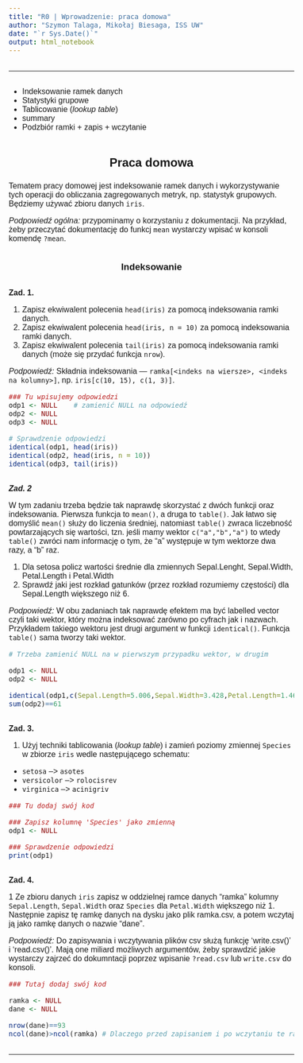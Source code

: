 ```yaml
---
title: "R0 | Wprowadzenie: praca domowa"
author: "Szymon Talaga, Mikołaj Biesaga, ISS UW"
date: "`r Sys.Date()`"
output: html_notebook
---
```


<hr>

* Indeksowanie ramek danych
* Statystyki grupowe
* Tablicowanie (*lookup table*)
* summary
* Podzbiór ramki + zapis + wczytanie

## Praca domowa

Tematem pracy domowej jest indeksowanie ramek danych i wykorzystywanie tych operacji do obliczania zagregowanych metryk, np. statystyk grupowych. Będziemy używać zbioru danych `iris`.

*Podpowiedź ogólna:* przypominamy o korzystaniu z dokumentacji. Na przykład, żeby przeczytać dokumentację do funkcj `mean` wystarczy wpisać w konsoli komendę `?mean`.

### Indeksowanie

#### Zad. 1.

1. Zapisz ekwiwalent polecenia `head(iris)` za pomocą indeksowania ramki danych.
2. Zapisz ekwiwalent polecenia `head(iris, n = 10)` za pomocą indeksowania ramki danych.
3. Zapisz ekwiwalent polecenia `tail(iris)` za pomocą indeksowania ramki danych (może się przydać funkcja `nrow`).

*Podpowiedź:* Składnia indeksowania --- `ramka[<indeks na wiersze>, <indeks na kolumny>]`, np. `iris[c(10, 15), c(1, 3)]`.

```r
### Tu wpisujemy odpowiedzi
odp1 <- NULL    # zamienić NULL na odpowiedź
odp2 <- NULL
odp3 <- NULL

# Sprawdzenie odpowiedzi
identical(odp1, head(iris))
identical(odp2, head(iris, n = 10))
identical(odp3, tail(iris))
```
##### Zad. 2

W tym zadaniu trzeba będzie tak naprawdę skorzystać z dwóch funkcji oraz indeksowania. Pierwsza funkcja to `mean()`, a druga to `table()`. Jak łatwo się domyślić `mean()` służy do liczenia średniej, natomiast `table()` zwraca liczebność powtarzających się wartości, tzn. jeśli mamy wektor `c("a","b","a")` to wtedy `table()` zwróci nam informację o tym, że "a" występuje w tym wektorze dwa razy, a "b" raz.

1. Dla setosa policz wartości średnie dla zmiennych Sepal.Lenght, Sepal.Width, Petal.Length i Petal.Width
2. Sprawdź jaki jest rozkład gatunków (przez rozkład rozumiemy częstości) dla Sepal.Length większego niż 6.

*Podpowiedź:* W obu zadaniach tak naprawdę efektem ma być labelled vector czyli taki wektor, który można indeksować zarówno po cyfrach jak i nazwach. Przykładem takiego wektoru jest drugi argument w funkcji `identical()`. Funkcja `table()` sama tworzy taki wektor.

```r
# Trzeba zamienić NULL na w pierwszym przypadku wektor, w drugim 

odp1 <- NULL
odp2 <- NULL

identical(odp1,c(Sepal.Length=5.006,Sepal.Width=3.428,Petal.Length=1.462,Petal.Width=0.246))
sum(odp2)==61 


```


#### Zad. 3. 

1. Użyj techniki tablicowania (*lookup table*) i zamień poziomy zmiennej `Species` w zbiorze `iris` wedle następującego schematu:
  * `setosa` --> `asotes`
  * `versicolor` --> `rolocisrev`
  * `virginica` --> `acinigriv`
  
```r
### Tu dodaj swój kod

### Zapisz kolumnę 'Species' jako zmienną 
odp1 <- NULL

### Sprawdzenie odpowiedzi
print(odp1)
```

#### Zad. 4.

1 Ze zbioru danych `iris` zapisz w oddzielnej ramce danych "ramka" kolumny `Sepal.Length`, `Sepal.Width` oraz `Species` dla `Petal.Width` większego niż $1$. Następnie zapisz tę ramkę danych na dysku jako plik ramka.csv, a potem wczytaj ją jako ramkę danych o nazwie "dane".

*Podpowiedź:* Do zapisywania i wczytywania plików csv służą funkcję 'write.csv()' i 'read.csv()'. Mają one miliard możliwych argumentów, żeby sprawdzić jakie wystarczy zajrzeć do dokumntacji poprzez wpisanie `?read.csv` lub `write.csv` do konsoli.

```r
### Tutaj dodaj swój kod

ramka <- NULL
dane <- NULL

nrow(dane)==93
ncol(dane)>ncol(ramka) # Dlaczego przed zapisaniem i po wczytaniu te ramki danych mają różną liczbę kolumn? Jak można rozwiązać ten problem?
```

<!-- CSS styling -->
<style>
    html {
        height: 100%;
        font-size: 62.5%;
    }
    body {
        height: 100%;
        font-size: 1.6em;
        font-family: "Trebuchet MS", "Lucida Grande", "Lucida Sans Unicode", "Lucida Sans", sans-serif;
    }
    h1, h2, h3 {
        text-align: center;
    }
    h4.author, h4.date {
        margin: 0.75em 0 0 0;
        text-align: center;
    }
    h2, h3, h4, h5, h6 {
        margin: 2em 0 1em 0;
    }
    div#header {
        margin: 1em 0 1em 0;
    }
    hr {
        margin: 2em 0 2em 0;
    }
    pre {
        margin-bottom: 2em;
    }
</style>

<hr>

<!-- End of styling -->